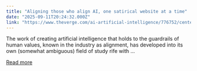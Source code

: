 ```yaml
---
title: "Aligning those who align AI, one satirical website at a time"
date: "2025-09-11T20:24:32.000Z"
link: "https://www.theverge.com/ai-artificial-intelligence/776752/center-for-the-alignment-of-ai-alignment-centers"
---
```


The work of creating artificial intelligence that holds to the guardrails of human values, known in the industry as alignment, has developed into its own (somewhat ambiguous) field of study rife with ...

[Read more](https://www.theverge.com/ai-artificial-intelligence/776752/center-for-the-alignment-of-ai-alignment-centers)
